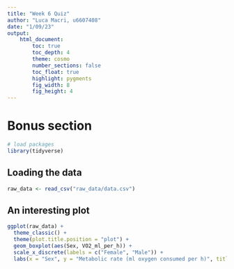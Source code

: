 ```yaml
---
title: "Week 6 Quiz"
author: "Luca Macri, u6607408"
date: "1/09/23"
output:  
    html_document:
        toc: true
        toc_depth: 4
        theme: cosmo
        number_sections: false
        toc_float: true
        highlight: pygments
        fig_width: 8
        fig_height: 4
---
```


# Bonus section

```r
# load packages
library(tidyverse)
```

## Loading the data

```r
raw_data <- read_csv("raw_data/data.csv")
```

## An interesting plot

```r
ggplot(raw_data) +
  theme_classic() +
  theme(plot.title.position = "plot") +
  geom_boxplot(aes(Sex, VO2_ml_per_h)) +
  scale_x_discrete(labels = c("Female", "Male")) +
  labs(x = "Sex", y = "Metabolic rate (ml oxygen consumed per h)", title = "Female animals on average have higher metabolic rates than\nmale animals")
```
